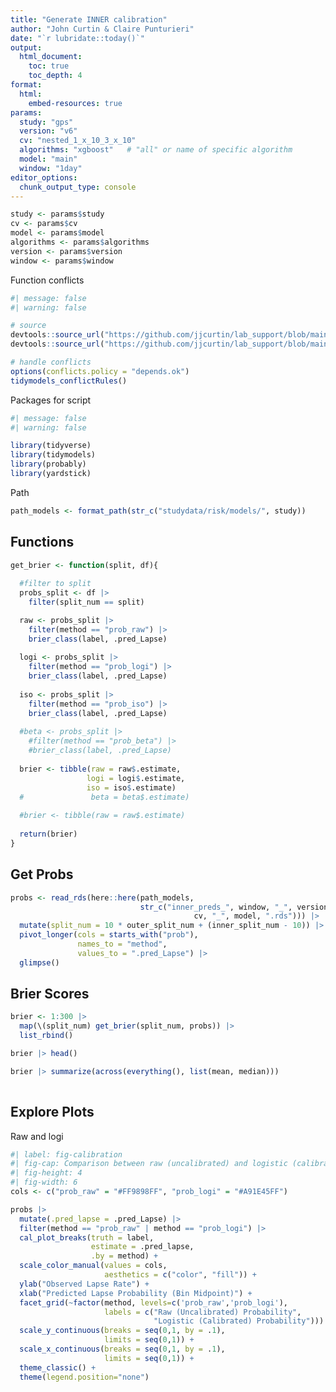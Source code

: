 ```yaml
---
title: "Generate INNER calibration"
author: "John Curtin & Claire Punturieri"
date: "`r lubridate::today()`"
output: 
  html_document:
    toc: true 
    toc_depth: 4
format:
  html:
    embed-resources: true
params:
  study: "gps"
  version: "v6"
  cv: "nested_1_x_10_3_x_10"
  algorithms: "xgboost"   # "all" or name of specific algorithm
  model: "main"
  window: "1day"
editor_options: 
  chunk_output_type: console
---
```


```r
study <- params$study
cv <- params$cv
model <- params$model
algorithms <- params$algorithms
version <- params$version
window <- params$window
```

Function conflicts
```r
#| message: false
#| warning: false

# source
devtools::source_url("https://github.com/jjcurtin/lab_support/blob/main/fun_ml.R?raw=true")
devtools::source_url("https://github.com/jjcurtin/lab_support/blob/main/format_path.R?raw=true")

# handle conflicts
options(conflicts.policy = "depends.ok")
tidymodels_conflictRules()
```

Packages for script
```r
#| message: false
#| warning: false

library(tidyverse)
library(tidymodels)
library(probably)
library(yardstick)
```

Path
```r
path_models <- format_path(str_c("studydata/risk/models/", study))

```

## Functions
```r
get_brier <- function(split, df){
  
  #filter to split
  probs_split <- df |> 
    filter(split_num == split)

  raw <- probs_split |>
    filter(method == "prob_raw") |> 
    brier_class(label, .pred_Lapse)
  
  logi <- probs_split |>
    filter(method == "prob_logi") |> 
    brier_class(label, .pred_Lapse)
  
  iso <- probs_split |>
    filter(method == "prob_iso") |> 
    brier_class(label, .pred_Lapse)
  
  #beta <- probs_split |>
    #filter(method == "prob_beta") |> 
    #brier_class(label, .pred_Lapse)
  
  brier <- tibble(raw = raw$.estimate, 
                 logi = logi$.estimate, 
                 iso = iso$.estimate) 
  #               beta = beta$.estimate)
  
  #brier <- tibble(raw = raw$.estimate)
  
  return(brier)
}

```

## Get Probs

```r
probs <- read_rds(here::here(path_models,
                             str_c("inner_preds_", window, "_", version, "_",
                                         cv, "_", model, ".rds"))) |>
  mutate(split_num = 10 * outer_split_num + (inner_split_num - 10)) |> 
  pivot_longer(cols = starts_with("prob"), 
               names_to = "method", 
               values_to = ".pred_Lapse") |>
  glimpse()
```


## Brier Scores

```r

brier <- 1:300 |>
  map(\(split_num) get_brier(split_num, probs)) |> 
  list_rbind()

brier |> head()

brier |> summarize(across(everything(), list(mean, median)))
                      
```

## Explore Plots
Raw and logi
```r
#| label: fig-calibration
#| fig-cap: Comparison between raw (uncalibrated) and logistic (calibrated) probabilities. Predicted lapse probability represents the predicted probabilities derived from the model, whereas observed lapse rate reflects the true rate of lapses in the data. The dashed y = x line represents perfect performance, where predicted probabilities reflect true probabilities. Each point represents the midpoint of a given bin, which increase by 10% (i.e., 5% represents the midpoint from 0-10%).
#| fig-height: 4
#| fig-width: 6
cols <- c("prob_raw" = "#FF9898FF", "prob_logi" = "#A91E45FF")

probs |>
  mutate(.pred_lapse = .pred_Lapse) |>
  filter(method == "prob_raw" | method == "prob_logi") |> 
  cal_plot_breaks(truth = label, 
                  estimate = .pred_lapse,
                  .by = method) +
  scale_color_manual(values = cols,
                     aesthetics = c("color", "fill")) +
  ylab("Observed Lapse Rate") +
  xlab("Predicted Lapse Probability (Bin Midpoint)") +
  facet_grid(~factor(method, levels=c('prob_raw','prob_logi'),
                     labels = c("Raw (Uncalibrated) Probability",
                                "Logistic (Calibrated) Probability"))) +
  scale_y_continuous(breaks = seq(0,1, by = .1),
                     limits = seq(0,1)) +
  scale_x_continuous(breaks = seq(0,1, by = .1),
                     limits = seq(0,1)) +
  theme_classic() +
  theme(legend.position="none")
```